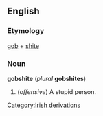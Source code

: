 ==English==
===Etymology===
[[gob]] + [[shite]]

===Noun===
'''gobshite''' (''plural'' '''gobshites''')

#(''offensive'') A stupid person.<!--might not be right: please amend as necessary-->
[[Category:Irish derivations]]